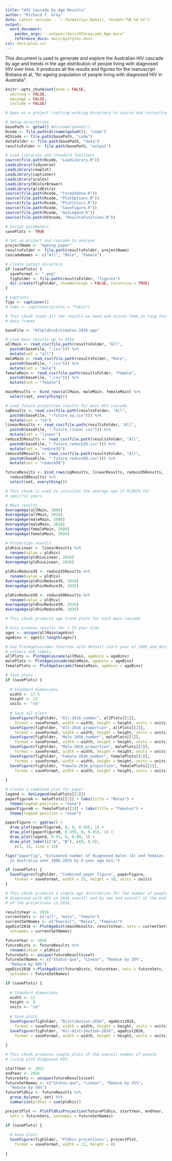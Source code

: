 ```yaml
---
title: "HIV Cascade by Age Results"
author: "Richard T. Gray"
date: Latest version - `r format(Sys.Date(), format="%B %d %Y")`
output:
  word_document:
    pandoc_args: --output="docs/HIVcascade_Age.docx"
    reference_docx: docs/mystyles.docx
csl: docs/plos.csl
---
```


This document is used to generate and explore the Australian HIV cascade
by age and trends in the age distribution of people living with diagnosed
HIV over time. It produces all the results and figures for the manuscript
Bretana et al, "An ageing population of people living with diagnosed HIV in 
Australia".

```r
knitr::opts_chunk$set(echo = FALSE, 
  warning = FALSE, 
  message = FALSE, 
  include = FALSE) 
```

```r
# Open as a project (setting working directory to source and restarting R)

# Setup directories
basePath <- getwd() #dirname(getwd())
Rcode <- file.path(dirname(getwd()), "code")
HIVcode <- file.path(basePath, "code") 
dataFolder <- file.path(basePath, "data")
resultsFolder <- file.path(basePath, "output")

# Load libraries and standard functions
source(file.path(Rcode, "LoadLibrary.R"))
LoadLibrary(tidyverse)
LoadLibrary(cowplot)
LoadLibrary(captioner)
LoadLibrary(scales)
LoadLibrary(RColorBrewer)
LoadLibrary(gridExtra)
source(file.path(Rcode, "FormatData.R"))
source(file.path(Rcode, "PlotOptions.R"))
source(file.path(Rcode, "PlotColors.R"))
source(file.path(Rcode, "SaveFigure.R"))
source(file.path(Rcode, "GetLegend.R"))
source(file.path(HIVcode, "ResultsFunctions.R"))

# Script parameters
savePlots <- TRUE

# Set up project and cascade to analyse
projectName <- "Ageing_paper"  
resultsFolder <- file.path(resultsFolder, projectName)
cascadeNames <- c("All", "Male", "Female")

# Create output directory
if (savePlots) {
  saveFormat <- ".png"
  figFolder <- file.path(resultsFolder, "figures")
  dir.create(figFolder, showWarnings = FALSE, recursive = TRUE)
}

# Captions
figs <- captioner()
# tabs <- captioner(prefix = "Table")

```

```r
# This chunk loads all the results we need and stores them in long form 
# data frames

baseFile <- "HIVpldhivEstimates-2016-age"

# Load main results up to 2016
allMain <- read_csv(file.path(resultsFolder, "All",
  paste0(baseFile, ".csv"))) %>%
  mutate(set = "all")
maleMain <- read_csv(file.path(resultsFolder, "Male",
  paste0(baseFile, ".csv"))) %>%
  mutate(set = "male")
femaleMain <- read_csv(file.path(resultsFolder, "Female",
  paste0(baseFile, ".csv"))) %>%
  mutate(set = "female")

mainResults <- bind_rows(allMain, maleMain, femaleMain) %>%
  select(set, everything())

# Load future projection results for main HIV cascade
sqResults <- read_csv(file.path(resultsFolder, "All",
  paste0(baseFile, "-future_sq.csv"))) %>%
  mutate(set = "sq")
linearResults <- read_csv(file.path(resultsFolder, "All",
  paste0(baseFile, "-future_linear.csv"))) %>%
  mutate(set = "linear")
reduce35Results <- read_csv(file.path(resultsFolder, "All",
  paste0(baseFile, "-future_reduce35.csv"))) %>%
  mutate(set = "reduce35")
reduce50Results <- read_csv(file.path(resultsFolder, "All",
  paste0(baseFile, "-future_reduce50.csv"))) %>%
  mutate(set = "reduce50")

futureResults <- bind_rows(sqResults, linearResults, reduce35Results,
  reduce50Results) %>%
  select(set, everything())

```

```r
# This chunk is used to calculate the average age of PLDHIV for 
# specific years

# Main results
AverageAge(allMain, 2006)
AverageAge(allMain, 2016)
AverageAge(maleMain, 2006)
AverageAge(maleMain, 2016)
AverageAge(femaleMain, 2006)
AverageAge(femaleMain, 2016)

# Projection results
pldhivLinear <- linearResults %>%
  rename(value = pldhiv) 
AverageAge(pldhivLinear, 2016)
AverageAge(pldhivLinear, 2026)

pldhivReduce35 <- reduce35Results %>%
  rename(value = pldhiv) 
AverageAge(pldhivReduce35, 2016)
AverageAge(pldhivReduce35, 2026)

pldhivReduce50 <- reduce50Results %>%
  rename(value = pldhiv) 
AverageAge(pldhivReduce50, 2016)
AverageAge(pldhivReduce50, 2026)

```


```r
# This chunk produces age trend plots for each main cascade

# Only produce results for > 15 year olds
ages <- unique(allMain$agebin)
ageBins <- ages[4:length(ages)]

# Use PlotAgeCascades function with default start year of 1986 and default
# colours and labels
allPlots <- PlotAgeCascade(allMain, agebins = ageBins)
malePlots <- PlotAgeCascade(maleMain, agebins = ageBins)
femalePlots <- PlotAgeCascade(femaleMain, agebins = ageBins)

# Save plots
if (savePlots) {
  
  # Standard dimensions
  width <- 17.5
  height <- 13
  units <- "cm"
  
  # Save all plots
  SaveFigure(figFolder, "All-2016_number", allPlots[[1]],
    format = saveFormat, width = width, height = height, units = units)
  SaveFigure(figFolder, "All-2016_proportion", allPlots[[2]],
    format = saveFormat, width = width, height = height, units = units)
  SaveFigure(figFolder, "Male-2016_number", malePlots[[1]],
    format = saveFormat, width = width, height = height, units = units)
  SaveFigure(figFolder, "Male-2016_proportion", malePlots[[2]],
    format = saveFormat, width = width, height = height, units = units)
  SaveFigure(figFolder, "Female-2016_number", femalePlots[[1]],
    format = saveFormat, width = width, height = height, units = units)
  SaveFigure(figFolder, "Female-2016_proportion", femalePlots[[2]],
    format = saveFormat, width = width, height = height, units = units)
  
}
```

```r
# Create a combined plot for paper
legend <- GetLegend(malePlots[[1]])
paperFigureA <- malePlots[[1]] + labs(title = "Males") +
  theme(legend.position = "none")
paperFigureB <- femalePlots[[1]] + labs(title = "Females") +
  theme(legend.position = "none")

paperFigure <- ggdraw() +
  draw_plot(paperFigureA, 0, 0, 0.455, 1) +
  draw_plot(paperFigureB, 0.455, 0, 0.455, 1) +
  draw_plot(legend, 0.91, 0, 0.09, 1) +
  draw_plot_label(c("A", "B"), c(0, 0.5),
    c(1, 1), size = 12)

figs("paperfig", "Estimated number of diagnosed males (A) and females (B)
  in Australia over 1986-2026 by 5-year age bin.")

if (savePlots) {
  SaveFigure(figFolder, "Combined_paper_figure", paperFigure,
    format = saveFormat, width = 25, height = 10, units = units)
}
```


```r
# This chunk produces a simple age distrubtion for the number of people
# diagnosed with HIV in 2016 overall and by sex and overall at the end
# of the projections in 2016. 

resultsYear <- 2016
currentSets <- c("all", "male", "female")
currentSetNames <- c("Overall", "Males", "Females")
ageDist2016 <- PlotAgeDist(mainResults, resultsYear, sets = currentSets,
  setnames = currentSetNames)

futureYear <- 2026
futureDists <- futureResults %>%
  rename(value = pldhiv)
futureSets <- unique(futureResults$set)
futureSetNames <- c("Status-quo", "Linear", "Reduce by 35%", 
  "Reduce by 50%")
ageDist2026 <-PlotAgeDist(futureDists, futureYear, sets = futureSets,
  setnames = futureSetNames)

if (savePlots) {
  
  # Standard dimensions
  width <- 12
  height <- 9
  units <- "cm"
  
  # Save plots
  SaveFigure(figFolder, "Distribution-2016", ageDist2016,
    format = saveFormat, width = width, height = height, units = units)
  SaveFigure(figFolder, "All-Distribution-2026", ageDist2026,
    format = saveFormat, width = width, height = height, units = units)
  
}
```

```r
# This chunk produces simple plots of the overall number of people
# living with diagnosed HIV. 

startYear <- 2011
endYear <- 2026
futureSets <- unique(futureResults$set)
futureSetNames <- c("Status-quo", "Linear", "Reduce by 35%", 
  "Reduce by 50%")
futurePldhiv <- futureResults %>% 
  group_by(year, set) %>%
  summarise(pldhiv = sum(pldhiv))

projectPlot <- PlotPldhivProjection(futurePldhiv, startYear, endYear, 
  sets = futureSets, setnames = futureSetNames)

if (savePlots) {
  
  # Save plots
  SaveFigure(figFolder, "Pldhiv_projections", projectPlot,
    format = saveFormat, width = 12, height = 8)
  
}
```

